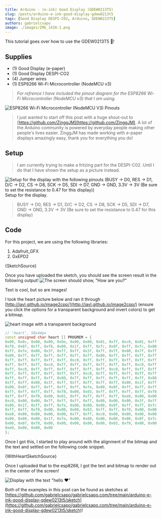 ```yaml
---
title: Arduino - (e-ink) Good Display (GDEW0213T5)
slug: /posts/arduino-e-ink-good-display-gdew0213t5
tags: [Good Display DESPI-CO2, Arduino, GDEW0213T5]
authors: gabrielcsapo
image: ./images/IMG_1426-1.png
---
```



This tutorial goes over how to use the GDEW0213T5 💨!

## Supplies

- (1) Good Display (e-paper)
- (1) Good Display DESPI-CO2
- (4) Jumper wires
- (1) ESP8266 Wi-Fi Microcontroller (NodeMCU v3)

> _For refrence I have included the pinout diagram for the ESP8266 Wi-Fi Microcontroller (NodeMCU v3) that I am using._

![ESP8266 Wi-Fi Microcontroller (NodeMCU V3) Pinouts](./images/image.png)

> I just wanted to start off this post with a huge shout-out to [https://github.com/ZinggJM](https://github.com/ZinggJM). A lot of the Arduino community is powered by everyday people making other people's lives easier. ZinggJM has made working with e-paper displays amazingly easy, thank you for everything you do!

## Setup

> I am currently trying to make a fritzing part for the DESPI-C02. Until I do that I have shown the setup as a picture instead.

![Setup for the display with the following pinouts (BUSY -> D0, RES -> D1, D/C -> D2, CS -> D8, SCK -> D5, SDI -> D7, GND -> GND, 3.3V -> 3V (Be sure to set the resistance to 0.47 for this display))](./images/IMG_1423.png) Setup for the display.

> BUSY -> D0, RES -> D1, D/C -> D2, CS -> D8, SCK -> D5, SDI -> D7, GND -> GND, 3.3V -> 3V (Be sure to set the resistance to 0.47 for this display)

## Code

For this project, we are using the following libraries:

1. Adafruit_GFX
2. GxEPD2

<CodeBlock language="cpp" showLineNumbers={true}>
  {SketchSource}
</CodeBlock>

Once you have uploaded the sketch, you should see the screen result in the following output!
![The screen should show, "How are you?"](./images/IMG_1424.png)

Text is cool, but so are images!

I took the heart picture below and ran it through [http://javl.github.io/image2cpp/](http://javl.github.io/image2cpp/) (ensure you click the options for a transparent background and invert colors) to get a bitmap.

![heart image with a transparent background](./images/heart.png)

```cpp
// 'heart', 50x44px
const unsigned char heart [] PROGMEM = {
0x00, 0x0c, 0x00, 0x00, 0x0e, 0x00, 0x00, 0x01, 0xff, 0xc0, 0x01, 0xff, 0xe0, 0x00, 0x07, 0xff,
0xf0, 0x07, 0xff, 0xf8, 0x00, 0x1f, 0xff, 0xfc, 0x0f, 0xff, 0xfc, 0x00, 0x3f, 0xff, 0xfe, 0x1f,
0xff, 0xfe, 0x00, 0x3f, 0xff, 0xff, 0x3f, 0xff, 0xff, 0x00, 0x7f, 0xff, 0xff, 0x3f, 0xff, 0xff,
0x80, 0x7f, 0xff, 0xff, 0xff, 0xff, 0xff, 0x80, 0xff, 0xff, 0xff, 0xff, 0xff, 0xff, 0xc0, 0xff,
0xff, 0xff, 0xff, 0xff, 0xff, 0xc0, 0xff, 0xff, 0xff, 0xff, 0xff, 0xff, 0xc0, 0xff, 0xff, 0xff,
0xff, 0xff, 0xff, 0xc0, 0xff, 0xff, 0xff, 0xff, 0xff, 0xff, 0xc0, 0xff, 0xff, 0xff, 0xff, 0xff,
0xff, 0xc0, 0xff, 0xff, 0xff, 0xff, 0xff, 0xff, 0xc0, 0xff, 0xff, 0xff, 0xff, 0xff, 0xff, 0xc0,
0xff, 0xff, 0xff, 0xff, 0xff, 0xff, 0xc0, 0xff, 0xff, 0xff, 0xff, 0xff, 0xff, 0xc0, 0x7f, 0xff,
0xff, 0xff, 0xff, 0xff, 0x80, 0x7f, 0xff, 0xff, 0xff, 0xff, 0xff, 0x80, 0x3f, 0xff, 0xff, 0xff,
0xff, 0xff, 0x00, 0x3f, 0xff, 0xff, 0xff, 0xff, 0xff, 0x00, 0x1f, 0xff, 0xff, 0xff, 0xff, 0xfe,
0x00, 0x0f, 0xff, 0xff, 0xff, 0xff, 0xfe, 0x00, 0x0f, 0xff, 0xff, 0xff, 0xff, 0xfc, 0x00, 0x07,
0xff, 0xff, 0xff, 0xff, 0xf8, 0x00, 0x03, 0xff, 0xff, 0xff, 0xff, 0xf8, 0x00, 0x03, 0xff, 0xff,
0xff, 0xff, 0xf0, 0x00, 0x01, 0xff, 0xff, 0xff, 0xff, 0xe0, 0x00, 0x00, 0xff, 0xff, 0xff, 0xff,
0xc0, 0x00, 0x00, 0x7f, 0xff, 0xff, 0xff, 0x80, 0x00, 0x00, 0x3f, 0xff, 0xff, 0xff, 0x00, 0x00,
0x00, 0x1f, 0xff, 0xff, 0xfe, 0x00, 0x00, 0x00, 0x0f, 0xff, 0xff, 0xfc, 0x00, 0x00, 0x00, 0x07,
0xff, 0xff, 0xf8, 0x00, 0x00, 0x00, 0x03, 0xff, 0xff, 0xf0, 0x00, 0x00, 0x00, 0x01, 0xff, 0xff,
0xe0, 0x00, 0x00, 0x00, 0x00, 0x7f, 0xff, 0xc0, 0x00, 0x00, 0x00, 0x00, 0x3f, 0xff, 0x80, 0x00,
0x00, 0x00, 0x00, 0x1f, 0xfe, 0x00, 0x00, 0x00, 0x00, 0x00, 0x0f, 0xfc, 0x00, 0x00, 0x00, 0x00,
0x00, 0x07, 0xf8, 0x00, 0x00, 0x00, 0x00, 0x00, 0x03, 0xf0, 0x00, 0x00, 0x00, 0x00, 0x00, 0x01,
0xe0, 0x00, 0x00, 0x00
};
```

Once I got this, I started to play around with the alignment of the bitmap and the text and settled on the following code snippet.

<CodeBlock language="cpp" showLineNumbers={true}>
  {WithHeartSketchSource}
</CodeBlock>

Once I uploaded that to the esp8266, I got the text and bitmap to render out in the center of the screen!

![Display with the text "hello ❤"](./images/IMG_1426.png)

Both of the examples in this post can be found as sketches at [https://github.com/gabrielcsapo/gabrielcsapo.com/tree/main/arduino-e-ink-good-display-gdew0213t5/sketch](https://github.com/gabrielcsapo/gabrielcsapo.com/tree/main/arduino-e-ink-good-display-gdew0213t5/sketch)!
